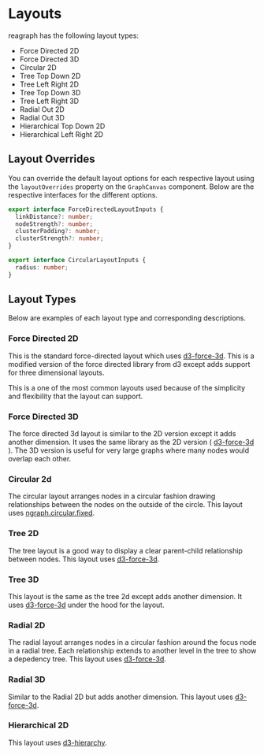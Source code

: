 
<Meta title="Docs/Getting Started/Layouts" />

# Layouts
reagraph has the following layout types:

- Force Directed 2D
- Force Directed 3D
- Circular 2D
- Tree Top Down 2D
- Tree Left Right 2D
- Tree Top Down 3D
- Tree Left Right 3D
- Radial Out 2D
- Radial Out 3D
- Hierarchical Top Down 2D
- Hierarchical Left Right 2D

## Layout Overrides
You can override the default layout options for each respective layout using
the `layoutOverrides` property on the `GraphCanvas` component. Below
are the respective interfaces for the different options.

```ts
export interface ForceDirectedLayoutInputs {
  linkDistance?: number;
  nodeStrength?: number;
  clusterPadding?: number;
  clusterStrength?: number;
}

export interface CircularLayoutInputs {
  radius: number;
}
```

## Layout Types
Below are examples of each layout type and corresponding descriptions.

### Force Directed 2D
<div style={{ height: 300, width: 500, position: 'relative', background: 'white', borderRadius: 4, border: '1px solid rgba(0,0,0,.1)', boxShadow: 'rgb(0 0 0 / 10%) 0 1px 3px 0', overflow: 'hidden' }}>
  <Story id="demos-layouts-2d--force-directed" />
</div>

This is the standard force-directed layout which uses [d3-force-3d](https://github.com/vasturiano/d3-force-3d).
This is a modified version of the force directed library from d3 except adds support for three dimensional layouts.

This is a one of the most common layouts used because of the simplicity and flexibility that the layout
can support.

### Force Directed 3D
<div style={{ height: 300, width: 500, position: 'relative', background: 'white', borderRadius: 4, border: '1px solid rgba(0,0,0,.1)', boxShadow: 'rgb(0 0 0 / 10%) 0 1px 3px 0', overflow: 'hidden' }}>
  <Story id="demos-layouts-3d--force-directed" />
</div>

The force directed 3d layout is similar to the 2D version except it adds another dimension. It uses
the same library as the 2D version ( [d3-force-3d](https://github.com/vasturiano/d3-force-3d) ).
The 3D version is useful for very large graphs where many nodes would overlap each other.

### Circular 2d
<div style={{ height: 300, width: 500, position: 'relative', background: 'white', borderRadius: 4, border: '1px solid rgba(0,0,0,.1)', boxShadow: 'rgb(0 0 0 / 10%) 0 1px 3px 0', overflow: 'hidden' }}>
  <Story id="demos-layouts-2d--circular" />
</div>

The circular layout arranges nodes in a circular fashion drawing relationships between the nodes
on the outside of the circle. This layout uses [ngraph.circular.fixed](https://www.npmjs.com/package/ngraph.circular.fixed).

### Tree 2D
<div style={{ height: 300, width: 500, position: 'relative', background: 'white', borderRadius: 4, border: '1px solid rgba(0,0,0,.1)', boxShadow: 'rgb(0 0 0 / 10%) 0 1px 3px 0', overflow: 'hidden' }}>
  <Story id="demos-layouts-2d--tree-top-down" />
</div>

The tree layout is a good way to display a clear parent-child relationship between nodes. This layout uses
[d3-force-3d](https://github.com/vasturiano/d3-force-3d).

### Tree 3D
<div style={{ height: 300, width: 500, position: 'relative', background: 'white', borderRadius: 4, border: '1px solid rgba(0,0,0,.1)', boxShadow: 'rgb(0 0 0 / 10%) 0 1px 3px 0', overflow: 'hidden' }}>
  <Story id="demos-layouts-3d--tree-top-down" />
</div>

This layout is the same as the tree 2d except adds another dimension. It uses
[d3-force-3d](https://github.com/vasturiano/d3-force-3d) under the hood for the layout.

### Radial 2D
<div style={{ height: 300, width: 500, position: 'relative', background: 'white', borderRadius: 4, border: '1px solid rgba(0,0,0,.1)', boxShadow: 'rgb(0 0 0 / 10%) 0 1px 3px 0', overflow: 'hidden' }}>
  <Story id="demos-layouts-2d--radial-out" />
</div>

The radial layout arranges nodes in a circular fashion around the focus node in a radial tree. Each
relationship extends to another level in the tree to show a depedency tree.
This layout uses [d3-force-3d](https://github.com/vasturiano/d3-force-3d).

### Radial 3D
<div style={{ height: 300, width: 500, position: 'relative', background: 'white', borderRadius: 4, border: '1px solid rgba(0,0,0,.1)', boxShadow: 'rgb(0 0 0 / 10%) 0 1px 3px 0', overflow: 'hidden' }}>
  <Story id="demos-layouts-3d--radial-out" />
</div>

Similar to the Radial 2D but adds another dimension. This layout uses [d3-force-3d](https://github.com/vasturiano/d3-force-3d).

### Hierarchical 2D
<div style={{ height: 300, width: 500, position: 'relative', background: 'white', borderRadius: 4, border: '1px solid rgba(0,0,0,.1)', boxShadow: 'rgb(0 0 0 / 10%) 0 1px 3px 0', overflow: 'hidden' }}>
  <Story id="demos-layouts-2d--hierarchical-top-down" />
</div>

This layout uses [d3-hierarchy](https://www.npmjs.com/package/d3-hierarchy).

